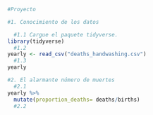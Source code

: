 ```r
#Proyecto

#1. Conocimiento de los datos

  #1.1 Cargue el paquete tidyverse.
library(tidyverse)
  #1.2 
yearly <- read_csv("deaths_handwashing.csv")
  #1.3
yearly
```
```r
#2. El alarmante número de muertes
  #2.1 
yearly %>%
  mutate(proportion_deaths= deaths/births)
  #2.2
```

